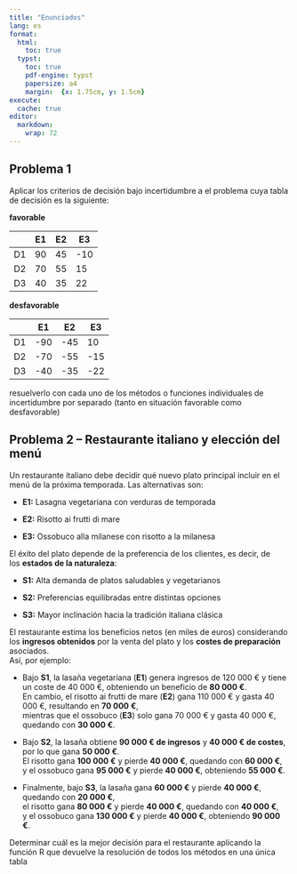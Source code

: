 ```yaml
---
title: "Enunciados"
lang: es
format:
  html:
    toc: true
  typst:
    toc: true
    pdf-engine: typst
    papersize: a4
    margin:  {x: 1.75cm, y: 1.5cm}
execute:
  cache: true
editor: 
  markdown: 
    wrap: 72
---
```



## Problema 1
  
Aplicar los criterios de decisión bajo incertidumbre a el problema cuya tabla de decisión es la siguiente:

**favorable**

|     | E1  | E2  | E3  |
|-----|-----|-----|-----|
| D1  | 90  | 45  | -10 |
| D2  | 70  | 55  | 15  |
| D3  | 40  | 35  | 22  |

**desfavorable**

|     | E1  | E2  | E3  |
|-----|-----|-----|-----|
| D1  | -90 | -45 | 10  |
| D2  | -70 | -55 | -15 |
| D3  | -40 | -35 | -22 |

resuelverlo con cada uno de los métodos o funciones individuales de incertidumbre por separado (tanto en situación favorable como desfavorable)

## Problema 2 – Restaurante italiano y elección del menú

Un restaurante italiano debe decidir qué nuevo plato principal incluir en el menú de la próxima temporada. Las alternativas son:

-   **E1:** Lasagna vegetariana con verduras de temporada

-   **E2:** Risotto ai frutti di mare

-   **E3:** Ossobuco alla milanese con risotto a la milanesa

El éxito del plato depende de la preferencia de los clientes, es decir, de los **estados de la naturaleza**:

-   **S1:** Alta demanda de platos saludables y vegetarianos

-   **S2:** Preferencias equilibradas entre distintas opciones

-   **S3:** Mayor inclinación hacia la tradición italiana clásica

El restaurante estima los beneficios netos (en miles de euros) considerando los **ingresos obtenidos** por la venta del plato y los **costes de preparación** asociados.  
Así, por ejemplo:

- Bajo **S1**, la lasaña vegetariana (**E1**) genera ingresos de 120 000 € y tiene un coste de 40 000 €, obteniendo un beneficio de **80 000 €**.  
  En cambio, el risotto ai frutti de mare (**E2**) gana 110 000 € y gasta 40 000 €, resultando en **70 000 €**,  
  mientras que el ossobuco (**E3**) solo gana 70 000 € y gasta 40 000 €, quedando con **30 000 €**.

- Bajo **S2**, la lasaña obtiene **90 000 € de ingresos** y **40 000 € de costes**, por lo que gana **50 000 €**.  
  El risotto gana **100 000 €** y pierde **40 000 €**, quedando con **60 000 €**,  
  y el ossobuco gana **95 000 €** y pierde **40 000 €**, obteniendo **55 000 €**.
 
- Finalmente, bajo **S3**, la lasaña gana **60 000 €** y pierde **40 000 €**, quedando con **20 000 €**,  
  el risotto gana **80 000 €** y pierde **40 000 €**, quedando con **40 000 €**,  
  y el ossobuco gana **130 000 €** y pierde **40 000 €**, obteniendo **90 000 €**.

Determinar cuál es la mejor decisión para el restaurante aplicando la función R que devuelve la resolución de todos los métodos en una única tabla
